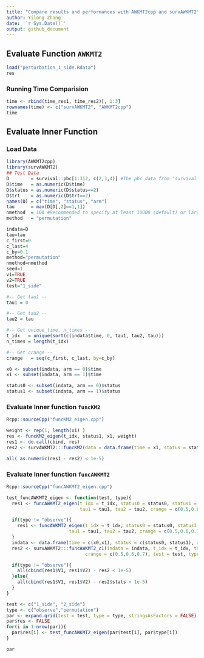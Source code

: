 ---
title: "Compare results and performances with AWKMT2cpp and survAWKMT2"
author: Yilong Zhang
date: '`r Sys.Date()`'
output: github_document
---

## Evaluate Function `AWKMT2`
```{r}
load("perturbation_1_side.Rdata")
res
```

### Running Time Comparision
```{r}
time <- rbind(time_res1, time_res2)[, 1:3]
rownames(time) <- c("survAWKMT2", "AWKMT2cpp")
time
```

## Evaluate Inner Function 

### Load Data
```{r}
library(AWKMT2cpp)
library(survAWKMT2)
## Test Data
D        = survival::pbc[1:312, c(2,3,4)] #The pbc data from 'survival' package
D$time   = as.numeric(D$time)
D$status = as.numeric(D$status==2)
D$trt    = as.numeric(D$trt==2)
names(D) = c("time", "status", "arm")
tau      = max(D[D[,2]==1,1])
nmethod  = 100 #Recommended to specify at least 10000 (default) or larger.
method   = "permutation"

indata=D
tau=tau
c_first=0
c_last=4
c_by=0.1
method="permutation"
nmethod=nmethod
seed=1
v1=TRUE
v2=TRUE
test="1_side"

#-- Get tau1 --
tau1 = 0

#-- Get tau2 --
tau2 = tau

#-- Get unique_time, n_times --
t_idx   = unique(sort(c(indata$time, 0, tau1, tau2, tau)))
n_times = length(t_idx)

#-- Get crange --
crange   = seq(c_first, c_last, by=c_by)

x0 <- subset(indata, arm == 0)$time
x1 <- subset(indata, arm == 1)$time

status0 <- subset(indata, arm == 0)$status
status1 <- subset(indata, arm == 1)$status
```


### Evaluate Inner function `funcKM2`
```{r}


Rcpp::sourceCpp("funcKM2_eigen.cpp")

weight <- rep(1, length(x1) )
res <- funcKM2_eigen(t_idx, status1, x1, weight)
res1 <- do.call(cbind, res)
res2 <- survAWKMT2:::funcKM2(data = data.frame(time = x1, status = status1, arm = 1), t_idx, status1, x1, weight = NULL)

all( as.numeric(res1 - res2) < 1e-5)
```

### Evaluate Inner function `funcAWKMT2`

```{r}
Rcpp::sourceCpp("funcAWKMT2_eigen.cpp")

test_funcAWKMT2_eigen <- function(test, type){
  res1 <- funcAWKMT2_eigen(t_idx = t_idx, status0 = status0, status1 = status1, x0 = x0, x1 = x1,
                           tau1 = tau1, tau2 = tau2, crange = c(0.5,0.6,0.7), test = test, type = "observe", obs_survdiff = x1 )

  if(type != "observe"){
    res1 <- funcAWKMT2_eigen(t_idx = t_idx, status0 = status0, status1 = status1, x0 = x0, x1 = x1,
                       tau1 = tau1, tau2 = tau2, crange = c(0.5,0.6,0.7), test = test, type = type, obs_survdiff = res1$survdiff )
  }
  indata <- data.frame(time = c(x0,x1), status = c(status0, status1), arm = c(rep(0, length(status0)), rep(1, length(status1))) )
  res2 <- survAWKMT2:::funcAWKMT2_c1(indata = indata, t_idx = t_idx, tau1 = tau1, tau2 = tau2,
                             crange = c(0.5,0.6,0.7), test = test, type = type)

  if(type != "observe"){
    all(cbind(res1$V1, res1$V2) - res2 < 1e-5)
  }else{
    all(cbind(res1$V1, res1$V2) - res2$stats < 1e-5)
  }
}

test <- c("1_side", "2_side")
type <- c("observe","permutation")
par <- expand.grid(test = test, type = type, stringsAsFactors = FALSE)
par$res <- FALSE
for(i in 1:nrow(par)){
  par$res[i] <- test_funcAWKMT2_eigen(par$test[i], par$type[i])
}

par
```


